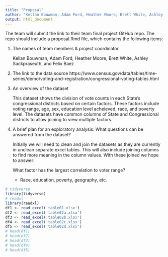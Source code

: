 ```yaml
---
title: "Proposal"
author: "Kellan Bouwman, Adam Ford, Heather Moore, Brett White, Ashley Sackpraseuth, Felix Baez"
output: html_document
---
```


The team will submit the link to their team final project GitHub repo. The repo should include a proposal.Rmd file, which contains the following items:

1. The names of team members & project coordinator

     Kellan Bouwman, Adam Ford, Heather Moore, Brett White, Ashley Sackpraseuth, and Felix Baez

2. The link to the data source
     https://www.census.gov/data/tables/time-series/demo/voting-and-registration/congressional-voting-tables.html

3. An overview of the dataset

    This dataset shows the division of vote counts in each State's congressional districts based on certain factors. These factors include voting range, age, sex, education level acheieved, race, and poverty level. The datasets have common columns of State and Congressional districts to allow joining to view multiple factors.
    
4. A brief plan for an exploratory analysis: What questions can be answered from the dataset?
     
     Initially we will need to clean and join the datasets as they are currently in unclean separate excel tables. This will also include joining columns to find more meaning in the column values. With these joined we hope to answer:
     
     What factor has the largest correlation to voter range?
      - Race, education, poverty, geography, etc.
     
```r
# tidyverse
library(tidyverse)
# readxl
library(readxl)
df1 <- read_excel('table01.xlsx')
df2 <- read_excel('table02a.xlsx')
df3 <- read_excel('table02b.xlsx')
df4 <- read_excel('table02c.xlsx')
df5 <- read_excel('table02d.xlsx')
# head(df1)
# head(df2)
# head(df3)
# head(df4)
# head(df5)
```